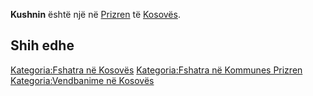 {{Fshat në 
 | Emri                = Kushnin
 | EmriAlt                = 
 | NAME_SHORT_FORM=      
 | NAME_GENERIC=      
 | NAME_SORT_NAME_RO=      KUSHNIN
 | FULL_NAME_RO = Kushnin
 | FULL_NAME_ND_RO=Kushnin
 | SORT_NAME_RG=KUSHNIN
 | FULL_NAME_RG=Kushnin
 | FULL_NAME_ND_RG=Kushnin
 | SRP_NAME_SHORT_FORM=      
 | SRP_NAME_GENERIC=      
 | SRP_NAME_SORT_NAME_RO=      
 | SRP_FULL_NAME_RO = 
 | SRP_FULL_NAME_ND_RO=
 | SRP_SORT_NAME_RG=
 | SRP_FULL_NAME_RG=
 | SRP_FULL_NAME_ND_RG=
 | Emri (Rasa dhanore) = 
 | Figura              = 
 | Shteti              = Kosovo
 | Komuna              = Prizren
 | Kodi postar         = 
 | Sipërfaqja          = 

 | Popullsia           = 

 | Regj. i popullsisë  = 
 | Dend. e popullsisë  = 
 | Faqja zyrtare       = 
 <!--- Koordinatat ----> 
 | Gjerësia            = 42.275556
 | Gjatësia            = 20.5375
 | Lartësia            = 
}}
'''Kushnin''' është një [[]] në [[Prizren]] të [[Kosovës]].

<!-- == Gjeografia == -->
<!-- == Historia == -->
<!-- == Demografia == -->
== Shih edhe ==
{{Komuna Prizren}}
{{Kosovo-Administrata-Cung}}

[[Kategoria:Fshatra në Kosovës]]
[[Kategoria:Fshatra në Kommunes Prizren]]
[[Kategoria:Vendbanime në Kosovës]]